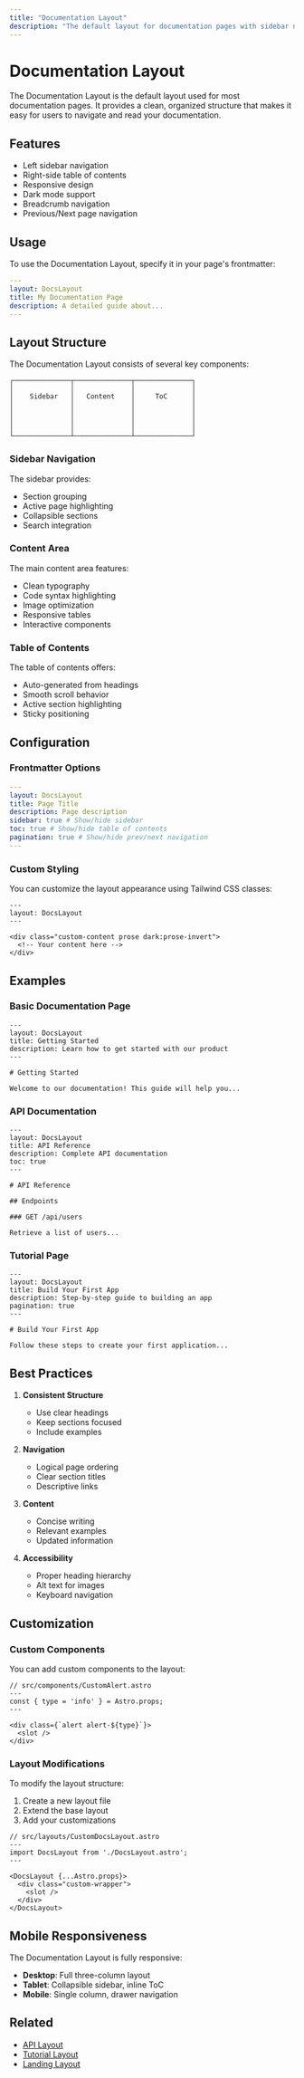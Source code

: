 ```yaml
---
title: "Documentation Layout"
description: "The default layout for documentation pages with sidebar navigation and table of contents."
---
```




<DocsLayout title={frontmatter.title} description={frontmatter.description}>

# Documentation Layout

The Documentation Layout is the default layout used for most documentation pages. It provides a clean, organized structure that makes it easy for users to navigate and read your documentation.

## Features

- Left sidebar navigation
- Right-side table of contents
- Responsive design
- Dark mode support
- Breadcrumb navigation
- Previous/Next page navigation

## Usage

To use the Documentation Layout, specify it in your page's frontmatter:

```yaml
---
layout: DocsLayout
title: My Documentation Page
description: A detailed guide about...
---
```

## Layout Structure

The Documentation Layout consists of several key components:

```
┌──────────────┬──────────────┬──────────────┐
│              │              │              │
│    Sidebar   │   Content    │     ToC      │
│              │              │              │
│              │              │              │
│              │              │              │
│              │              │              │
└──────────────┴──────────────┴──────────────┘
```

### Sidebar Navigation

The sidebar provides:
- Section grouping
- Active page highlighting
- Collapsible sections
- Search integration

### Content Area

The main content area features:
- Clean typography
- Code syntax highlighting
- Image optimization
- Responsive tables
- Interactive components

### Table of Contents

The table of contents offers:
- Auto-generated from headings
- Smooth scroll behavior
- Active section highlighting
- Sticky positioning

## Configuration

### Frontmatter Options

```yaml
---
layout: DocsLayout
title: Page Title
description: Page description
sidebar: true # Show/hide sidebar
toc: true # Show/hide table of contents
pagination: true # Show/hide prev/next navigation
---
```

### Custom Styling

You can customize the layout appearance using Tailwind CSS classes:

```astro
---
layout: DocsLayout
---

<div class="custom-content prose dark:prose-invert">
  <!-- Your content here -->
</div>
```

## Examples

### Basic Documentation Page

```mdx
---
layout: DocsLayout
title: Getting Started
description: Learn how to get started with our product
---

# Getting Started

Welcome to our documentation! This guide will help you...
```

### API Documentation

```mdx
---
layout: DocsLayout
title: API Reference
description: Complete API documentation
toc: true
---

# API Reference

## Endpoints

### GET /api/users

Retrieve a list of users...
```

### Tutorial Page

```mdx
---
layout: DocsLayout
title: Build Your First App
description: Step-by-step guide to building an app
pagination: true
---

# Build Your First App

Follow these steps to create your first application...
```

## Best Practices

1. **Consistent Structure**
   - Use clear headings
   - Keep sections focused
   - Include examples

2. **Navigation**
   - Logical page ordering
   - Clear section titles
   - Descriptive links

3. **Content**
   - Concise writing
   - Relevant examples
   - Updated information

4. **Accessibility**
   - Proper heading hierarchy
   - Alt text for images
   - Keyboard navigation

## Customization

### Custom Components

You can add custom components to the layout:

```astro
// src/components/CustomAlert.astro
---
const { type = 'info' } = Astro.props;
---

<div class={`alert alert-${type}`}>
  <slot />
</div>
```

### Layout Modifications

To modify the layout structure:

1. Create a new layout file
2. Extend the base layout
3. Add your customizations

```astro
// src/layouts/CustomDocsLayout.astro
---
import DocsLayout from './DocsLayout.astro';
---

<DocsLayout {...Astro.props}>
  <div class="custom-wrapper">
    <slot />
  </div>
</DocsLayout>
```

## Mobile Responsiveness

The Documentation Layout is fully responsive:

- **Desktop**: Full three-column layout
- **Tablet**: Collapsible sidebar, inline ToC
- **Mobile**: Single column, drawer navigation

## Related

- [API Layout](/docs/layouts/api)
- [Tutorial Layout](/docs/layouts/tutorial)
- [Landing Layout](/docs/layouts/landing)

</DocsLayout>